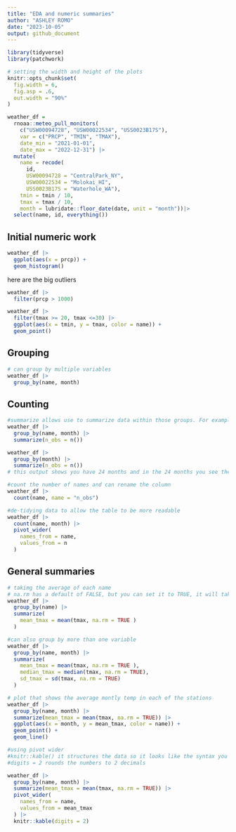 ```yaml
---
title: "EDA and numeric summaries"
author: "ASHLEY ROMO"
date: "2023-10-05"
output: github_document
---
```


```r
library(tidyverse)
library(patchwork)

# setting the width and height of the plots
knitr::opts_chunk$set(
  fig.width = 6,
  fig.asp = .6,
  out.width = "90%"
)
```


```r
weather_df = 
  rnoaa::meteo_pull_monitors(
    c("USW00094728", "USW00022534", "USS0023B17S"),
    var = c("PRCP", "TMIN", "TMAX"), 
    date_min = "2021-01-01",
    date_max = "2022-12-31") |>
  mutate(
    name = recode(
      id, 
      USW00094728 = "CentralPark_NY", 
      USW00022534 = "Molokai_HI",
      USS0023B17S = "Waterhole_WA"),
    tmin = tmin / 10,
    tmax = tmax / 10,
    month = lubridate::floor_date(date, unit = "month"))|>
  select(name, id, everything())
```

## Initial numeric work

```r
weather_df |> 
  ggplot(aes(x = prcp)) +
  geom_histogram()
```

here are the big outliers
```r
weather_df |> 
  filter(prcp > 1000)
```


```r
weather_df |> 
  filter(tmax >= 20, tmax <=30) |> 
  ggplot(aes(x = tmin, y = tmax, color = name)) +
  geom_point()
```

## Grouping

```r
# can group by multiple variables
weather_df |> 
  group_by(name, month)
```

## Counting
```r
#summarize allows use to summarize data within those groups. For example, to count the number of observations use n_obs = n() which reduces the group df into a new df that has the variables you want im the groups you that you started out with
weather_df |> 
  group_by(name, month) |> 
  summarize(n_obs = n())

weather_df |> 
  group_by(month) |> 
  summarize(n_obs = n())
# this output shows you have 24 months and in the 24 months you see the month in the row 1 a total of 93 times
```


```r
#count the number of names and can rename the column
weather_df |> 
  count(name, name = "n_obs")
```


```r
#de-tidying data to allow the table to be more readable
weather_df |> 
  count(name, month) |> 
  pivot_wider(
    names_from = name, 
    values_from = n
  )
```


## General summaries

```r
# takimg the average of each name
# na.rm has a default of FALSE, but you can set it to TRUE, it will take the averages and remove each of the missing values
weather_df |> 
  group_by(name) |> 
  summarize(
    mean_tmax = mean(tmax, na.rm = TRUE )
  )

#can also group by more than one variable
weather_df |> 
  group_by(name, month) |> 
  summarize(
    mean_tmax = mean(tmax, na.rm = TRUE ),
    median_tmax = median(tmax, na.rm = TRUE), 
    sd_tmax = sd(tmax, na.rm = TRUE)
  )
```


```r
# plot that shows the average montly temp in each of the stations
weather_df |> 
  group_by(name, month) |> 
  summarize(mean_tmax = mean(tmax, na.rm = TRUE)) |> 
  ggplot(aes(x = month, y = mean_tmax, color = name)) +
  geom_point() +
  geom_line()
```



```r
#using pivot wider 
#knitr::kable() it structures the data so it looks like the syntax you need for a r markdown table
#digits = 2 rounds the numbers to 2 decimals

weather_df |> 
  group_by(name, month) |> 
  summarize(mean_tmax = mean(tmax, na.rm = TRUE)) |> 
  pivot_wider(
    names_from = name, 
    values_from = mean_tmax
  ) |> 
  knitr::kable(digits = 2)
```



